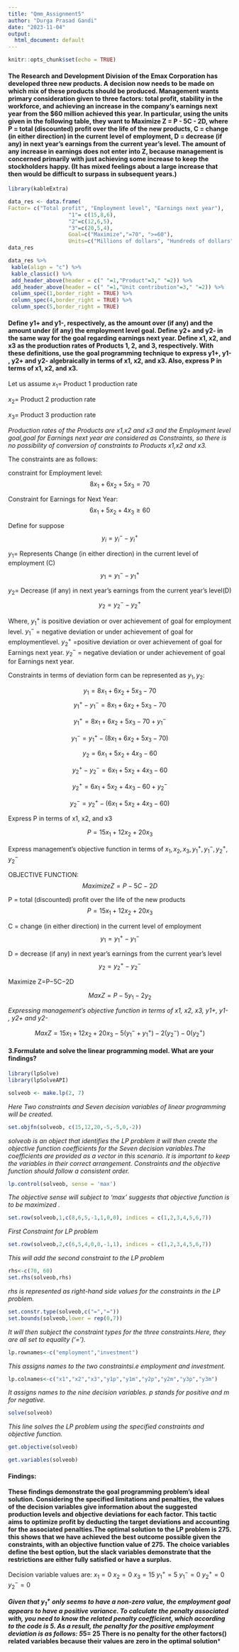 ```yaml
---
title: "Qmm_Assignment5"
author: "Durga Prasad Gandi"
date: "2023-11-04"
output:
  html_document: default
---
```


```r
knitr::opts_chunk$set(echo = TRUE)
```



#### The Research and Development Division of the Emax Corporation has developed three new products. A decision now needs to be made on which mix of these products should be produced. Management wants primary consideration given to three factors: total profit, stability in the workforce, and achieving an increase in the company’s earnings next year from the $60 million achieved this year. In particular, using the units given in the following table, they want to Maximize Z = P - 5C - 2D, where P = total (discounted) profit over the life of the new products, C = change (in either direction) in the current level of employment, D = decrease (if any) in next year’s earnings from the current year’s level. The amount of any increase in earnings does not enter into Z, because management is concerned primarily with just achieving some increase to keep the stockholders happy. (It has mixed feelings about a large increase that then would be difficult to surpass in subsequent years.)


```r
library(kableExtra)
```


```r
data_res <- data.frame(
Factor= c("Total profit", "Employment level", "Earnings next year"),
                   "1"= c(15,8,6),
                   "2"=c(12,6,5),
                   "3"=c(20,5,4),
                   Goal=c("Maximize","=70", ">=60"),
                   Units=c("Millions of dollars", "Hundreds of dollars", "Millions of dollars"))
data_res
```

```r
data_res %>%
 kable(align = "c") %>%
 kable_classic() %>%
 add_header_above(header = c(" "=1,"Product"=3," "=2)) %>%
 add_header_above(header = c(" "=1,"Unit contribution"=3," "=2)) %>%
 column_spec(1,border_right = TRUE) %>%
 column_spec(4,border_right = TRUE) %>%
 column_spec(5,border_right = TRUE)
```

#### Define y1+ and y1-, respectively, as the amount over (if any) and the amount under (if any) the employment level goal. Define y2+ and y2- in the same way for the goal regarding earnings next year. Define x1, x2, and x3 as the production rates of Products 1, 2, and 3, respectively. With these definitions, use the goal programming technique to express y1+, y1- , y2+ and y2- algebraically in terms of x1, x2, and x3. Also, express P in terms of x1, x2, and x3.

Let us assume $x_1$= Product 1 production rate

   $x_2$=  Product 2 production rate  
     
  $x_3$= Product 3 production rate

*Production rates of the Products are x1,x2 and x3 and the Employment level goal,goal for Earnings next year are considered as Constraints, so there is no possibility of conversion of constraints to Products x1,x2 and x3.*

The constraints are as follows:

constraint for Employment level:
$$8x_1+6x_2+5x_3=70$$

Constraint for Earnings for Next Year:
$$6x_1+5x_2+4x_3≥60$$

Define for suppose 
$$y_i=y_i^{−}− y_i^{+}$$

$y_1$= Represents Change (in either direction) in the current level of employment (C) $$y_1=y_1^{−}− y_1^{+}$$

$y_2$= Decrease (if any) in next year’s earnings from the current year’s level(D) 
 $$y_2=y_2^{−}− y_2^{+}$$

Where, 
$y_1^{+}$ is positive deviation or over achievement of goal for employment level. 
$y_1^{-}$ = negative deviation or under achievement of goal for employmentlevel. 
$y_2^{+}$ =positive deviation or over achievement of goal for Earnings next year.
$y_2^{-}$ = negative deviation or under achievement of goal for Earnings next year.

Constraints in terms of deviation form can be represented as $y_{1}, y_{2}$:

$$y_{1}=8x_1+6x_2+5x_3−70$$
$$y_1^{+}−y_1^{-}=8x_1+6x_2+5x_3−70$$

$$y_1^{+}=8x_1+6x_2+5x_3−70+y_1^{-}$$

$$y_1^{-}=y_1^{+}−(8x_1+6x_2+5x_3−70)$$

$$y_2=6x_1+5x_2+4x_3−60$$

$$y_2^{+}−y_2^{-}=6x_1+5x_2+4x_3−60$$


$$y_2^{+}=6x_1+5x_2+4x_3−60+y_2^{-}$$


$$y_2^{-}=y_2^{+}−(6x_1+5x_2+4x_3−60)$$

Express P in terms of x1, x2, and x3

$$P=15x_1+12x_2+20x_3$$

Express management’s objective function in terms of $x_1, x_2, x_3, y_1^+, y_1^- , y_2^+ ,y_2^-$

OBJECTIVE FUNCTION:
$$MaximizeZ=P−5C−2D$$

P = total (discounted) profit over the life of the new products $$P=15x_1+12x_2+20x_3$$

C = change (in either direction) in the current level of employment $$y_1=y_1^{+}−y_1^{-}$$

D = decrease (if any) in next year’s earnings from the current year’s level $$y_2=y_2^{+}−y_2^{-}$$


Maximize Z=P−5C−2D

$$MaxZ=P−5y_1−2y_2$$

*Expressing management’s objective function in terms of x1, x2, x3, y1+, y1- , y2+ and y2-*

$$MaxZ = 15x_1+12x_2+20x_3−5(y_1^{-}+y_1^{+})-2(y_2^{-})-0(y_2^{+})$$

#### 3.Formulate and solve the linear programming model. What are your findings?


```r
library(lpSolve)
library(lpSolveAPI)
```


```r
solveob <- make.lp(2, 7)
```
*Here Two constraints and Seven decision variables of linear programming will be created.*

```r
set.objfn(solveob, c(15,12,20,-5,-5,0,-2))
```

*solveob is an object that identifies the LP problem it will then create the objective function coefficients for the Seven decision variables.The coefficients are provided as a vector in this scenario. It is important to keep the variables in their correct arrangement. Constraints and the objective function should follow a consistent order.*


```r
lp.control(solveob, sense = 'max')
```
*The objective sense will subject  to ‘max’ suggests that objective function is to be  maximized .*

```r
set.row(solveob,1,c(8,6,5,-1,1,0,0), indices = c(1,2,3,4,5,6,7))
```
*First Constraint for LP problem* 

```r
set.row(solveob,2,c(6,5,4,0,0,-1,1), indices = c(1,2,3,4,5,6,7))
```
*This will add the second constraint to the LP problem*


```r
rhs<-c(70, 60)
set.rhs(solveob,rhs)
```
*rhs is represented as right-hand side values for the constraints in the LP problem.*

```r
set.constr.type(solveob,c("=","="))
set.bounds(solveob,lower = rep(0,7))
```
*It will then subject the constraint types for the three constraints.Here, they are all set to equality (‘=’).*

```r
lp.rownames<-c("employment","investment")
```
*This assigns names to the two constraintsi.e employment and investment.*


```r
lp.colnames<-c("x1","x2","x3","y1p","y1m","y2p","y2m","y3p","y3m")
```
*It assigns names to the nine decision variables. p stands for positive and m for negative.*


```r
solve(solveob)
```
*This line solves the LP problem using the specified constraints and objective function.*

```r
get.objective(solveob)
```

```r
get.variables(solveob)
```

#### Findings:

**These findings demonstrate the goal programming problem's ideal solution. Considering the specified limitations and penalties, the values of the decision variables give information about the suggested production levels and objective deviations for each factor. This tactic aims to optimize profit by deducting the target deviations and accounting for the associated penalties.The optimal solution to the LP problem is 275. this shows that we have achieved the best outcome possible given the constraints, with an objective function value of 275.**
**The choice variables define the best option, but the slack variables demonstrate that the restrictions are either fully satisfied or have a surplus.**

Decision variable values are:
$x_1=0$
$x_2=0$
$x_3=15$
$y_1^+=5$
$y_1^-=0$
$y_2^+=0$
$y_2^-=0$

***Given that $y_1^+$ only seems to have a non-zero value, the employment goal appears to have a positive variance. To calculate the penalty associated with, you need to know the related penalty coefficient, which according to the code is 5. As a result, the penalty for the positive employment deviation is as follows: 5*5= 25 There is no penalty for the other factors() related variables because their values are zero in the optimal solution***

